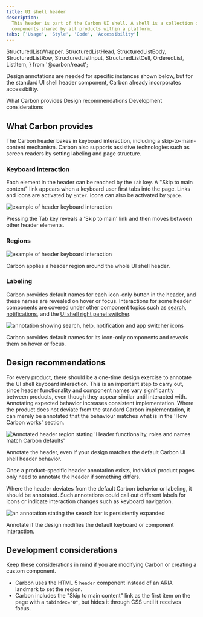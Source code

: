 ```yaml
---
title: UI shell header
description:
  This header is part of the Carbon UI shell. A shell is a collection of
  components shared by all products within a platform.
tabs: ['Usage', 'Style', 'Code', 'Accessibility']
---
```



  StructuredListWrapper,
  StructuredListHead,
  StructuredListBody,
  StructuredListRow,
  StructuredListInput,
  StructuredListCell,
  OrderedList,
  ListItem,
} from '@carbon/react';

<PageDescription>

Design annotations are needed for specific instances shown below, but for the
standard UI shell header component, Carbon already incorporates accessibility.

</PageDescription>

<AnchorLinks>

<AnchorLink>What Carbon provides</AnchorLink>
<AnchorLink>Design recommendations</AnchorLink>
<AnchorLink>Development considerations</AnchorLink>

</AnchorLinks>

<A11yStatusTable components="UI shell" />

## What Carbon provides

The Carbon header bakes in keyboard interaction, including a
skip-to-main-content mechanism. Carbon also supports assistive technologies such
as screen readers by setting labeling and page structure.

### Keyboard interaction

Each element in the header can be reached by the `Tab` key. A "Skip to main
content" link appears when a keyboard user first tabs into the page. Links and
icons are activated by `Enter`. Icons can also be activated by `Space`.

<Row>
<Column colLg={8}>

![example of header keyboard interaction](images/header-accessibility-1.png)

<Caption>
  Pressing the Tab key reveals a 'Skip to main' link and then moves between
  other header elements.
</Caption>

</Column>
</Row>

### Regions

<Row>
<Column colLg={8}>

![example of header keyboard interaction](images/header-accessibility-2.png)

<Caption>
  Carbon applies a header region around the whole UI shell header.
</Caption>

</Column>
</Row>

### Labeling

Carbon provides default names for each icon-only button in the header, and these
names are revealed on hover or focus. Interactions for some header components
are covered under other component topics such as
[search](/components/search/usage),
[notifications](/components/notifications/usage), and the
[UI shell right panel switcher](components/UI-shell-right-panel/usage/#switcher).

<Row>
<Column colLg={8}>

![annotation showing search, help, notification and app switcher icons](images/header-accessibility-3.png)

<Caption>
  Carbon provides default names for its icon-only components and reveals them on
  hover or focus.
</Caption>

</Column>
</Row>

## Design recommendations

For every product, there should be a one-time design exercise to annotate the UI
shell keyboard interaction. This is an important step to carry out, since header
functionality and component names vary significantly between products, even
though they appear similar until interacted with. Annotating expected behavior
increases consistent implementation. Where the product does not deviate from the
standard Carbon implementation, it can merely be annotated that the behaviour
matches what is in the 'How Carbon works' section.

<Row>
<Column colLg={8}>

![Annotated header region stating 'Header functionality, roles and names match Carbon defaults'](images/header-accessibility-4.png)

<Caption>
  Annotate the header, even if your design matches the default Carbon UI shell
  header behavior.
</Caption>

</Column>
</Row>

Once a product-specific header annotation exists, individual product pages only
need to annotate the header if something differs.

Where the header deviates from the default Carbon behavior or labeling, it
should be annotated. Such annotations could call out different labels for icons
or indicate interaction changes such as keyboard navigation.

<Row>
<Column colLg={8}>

![an annotation stating the search bar is persistently expanded](images/header-accessibility-5.png)

<Caption>
  Annotate if the design modifies the default keyboard or component interaction.
</Caption>

</Column>
</Row>

## Development considerations

Keep these considerations in mind if you are modifying Carbon or creating a
custom component.

- Carbon uses the HTML 5 `header` component instead of an ARIA landmark to set
  the region.
- Carbon includes the "Skip to main content" link as the first item on the page
  with a `tabindex="0"`, but hides it through CSS until it receives focus.
